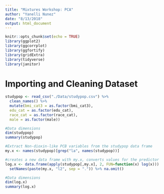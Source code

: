 ```yaml
---
title: "Mixtures Workshop: PCA"
author: "Yanelli Nunez"
date: "8/13/2018"
output: html_document
---
```


```r
knitr::opts_chunk$set(echo = TRUE)
library(ggplot2)
library(ggcorrplot)
library(ggfortify)  
library(gridExtra)
library(tidyverse)
library(janitor)
```

# Importing and Cleaning Dataset
```r
studypop <- read_csv("./Data/studypop.csv") %>% 
  clean_names() %>% 
  mutate(bmi_cat3 = as.factor(bmi_cat3),
  edu_cat = as.factor(edu_cat),
  race_cat = as.factor(race_cat),
  male = as.factor(male))

#Data dimensions
dim(studypop)
summary(studypop)

#Extract Non-dioxin-like PCB variables from the studypop data frame
my.x <- names(studypop)[grep("la", names(studypop))] 

#creates a new data frame with my.x, converts values for the predictor variables to its natural log, adds suffix 12 to the predictors' name, and removes observations missing data.
log.x <- data.frame(apply(studypop[,my.x], 2, FUN=function(x) log(x))) %>%
  setNames(paste(my.x, "l2", sep = ".")) %>% na.omit()

#Data dimensions
dim(log.x)
summary(log.x)
```

